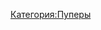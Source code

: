 {{Инфобокс для пуперов
|title2=Usualignat
|другие_ники=
|image3=[[Файл:Usualignat.jpg|thumb]]
|сферы_творчества=RYTP
|год_начала=2014 год
|image4=
|имя_фамилия=Павел Игнатенко
|дата_рождения=
|место_проживания=
|ссылки=
*[https://www.youtube.com/user/Usualignat YouTube]
*[https://vk.com/uslignpub Группа ВК]
}}
[[Категория:Пуперы]]